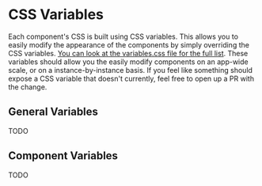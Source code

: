 
<Meta title="Usage/Customizing Appearance/CSS Variables" />


# CSS Variables

Each component's CSS is built using CSS variables. This allows you to easily modify the appearance of the components by simply overriding the CSS variables.
[You can look at the variables.css file for the full list](https://github.com/atomicjolt/atomic-elements/blob/main/src/defines/variables.scss). These
variables should allow you the easily modify components on an app-wide scale, or on a instance-by-instance basis. If you feel like something should expose
a CSS variable that doesn't currently, feel free to open up a PR with the change.


## General Variables
TODO

## Component Variables

TODO
